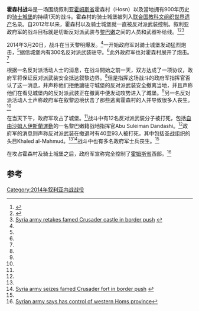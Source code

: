 {{Infobox military conflict
|date=2014年3月20日
|partof=[[叙利亚内战|叙利亚内战]]
|place=[[叙利亚|叙利亚]][[霍姆斯省|霍姆斯省]]霍森村（Hosn）
|result=政府军获胜
* 政府军占领霍森村及[[骑士堡|骑士城堡]]（Krak des Chevaliers）
|image=[[File:Krak_des_Chevaliers_29-Village.jpg|300px]]
|combatant1={{flagicon|Syria}} 叙利亚政府
* {{flagicon image|Flag of the Syrian Arab Army.svg}} 叙利亚陆军
* {{flagicon image|Syrian Air Force Flag.svg}} 叙利亚空军
* [[國防軍_(敘利亞)|国防军]]（National Defense Force）
|combatant2={{flagicon image|Flag of the Islamic Front (Syria).svg}} 叙利亚伊斯兰阵线
* [[自由沙姆人伊斯蘭運動|自由沙姆人伊斯蘭運動]]
* {{Link-en|沙姆軍|Jund al-Sham}}
|commander1=未知
|commander2=Abu Abdullah al-Hamawi<small>（自由沙姆人领导人）</small><br/>Abu Suleiman Dandashi<small>（阵亡，自由沙姆人战地指挥官）</small><br/>Khalid al-Mahmoud<small>（阵亡，沙姆軍指挥官）</small>
|strength1=未知
|strength2=300名武装分子<ref name="93rebels"/>
|casualties1=多人丧生<ref name="93rebels"/>
|casualties2=40<ref name="interaksyon"/>至93人<ref name="93rebels"/>丧生（政府军数据）<br/>12人丧生（反对派数据）<ref name="crusader"/>
|casualties3=
}}

'''霍森村战斗'''是一场围绕叙利亚[[霍姆斯省|霍姆斯省]]霍森村（Hosn）以及當地拥有900年历史的[[骑士堡|骑士城堡]]的持续1天的战斗。霍森村的骑士城堡被列入[[联合国教科文组织|联合国教科文组织]][[世界遗产|世界遗产]]名录。自2012年以来，霍森村以及骑士城堡就一直被反对派武装控制。叙利亚政府军的战斗目标就是切断反对派武装与[[黎巴嫩|黎巴嫩]]之间的人员和武器补给线。<ref name="93rebels">{{Cite web |url=http://hosted2.ap.org/CARIE/0260ea4c3e85456b80715585ba3c7b5b/Article_2014-03-21-Syria/id-ecdd688852de4becb3481ff213cd34a6 |title=Syrian army says 93 rebels killed fleeing castle |access-date=2014-04-20 |archive-url=https://web.archive.org/web/20140324032616/http://hosted2.ap.org/CARIE/0260ea4c3e85456b80715585ba3c7b5b/Article_2014-03-21-Syria/id-ecdd688852de4becb3481ff213cd34a6 |archive-date=2014-03-24 |dead-url=yes }}</ref><ref name="crusader">{{Cite web |url=http://abcnews.go.com/International/wireStory/syrian-troops-capture-village-lebanon-border-22972787 |title=Syrian Troops Capture Crusader-Era Citadel |accessdate=2014-04-20 |archive-date=2014-04-01 |archive-url=https://web.archive.org/web/20140401170848/http://abcnews.go.com/International/wireStory/syrian-troops-capture-village-lebanon-border-22972787 |dead-url=no }}</ref><ref>[http://syriahr.net/en/index.php?option=com_news&nid=1968&Itemid=2&task=displaynews#.Uy_SyVzFslI Syria army retakes famed Crusader castle in border push] {{webarchive|url=https://web.archive.org/web/20140324095403/http://syriahr.net/en/index.php?option=com_news&nid=1968&Itemid=2&task=displaynews |date=2014-03-24 }}</ref>

2014年3月20日，战斗在当天黎明爆发。<ref name="93rebels"/>一开始政府军对骑士城堡发动猛烈炮击，<ref name="crusader"/>据信城堡内有300名反对派武装驻守。<ref name="93rebels"/>此外政府军也对霍森村展开了炮击。<ref name="crusader"/>

根据一名反对派活动人士的消息，在战斗開始之前一天，双方达成了一项协议，政府军将保证反对派武装安全抵达叙黎边界。<ref name="crusader"/>但是指挥这场战斗的政府军指挥官否认了这一消息，并声称他们拒绝讓驻守城堡的反对派武装安全撤离当地，并且声称他们在看见城堡内的反对派武装正在撤离中便发动攻势进入了城堡。<ref name="93rebels"/>另一名反对派活动人士声称政府军在叙黎边境伏击了那些逃离霍森村的人并导致很多人丧生。<ref name="crusader"/>

在当天下午，政府军攻占了城堡。<ref name="93rebels"/>战斗中有12名反对派武装分子被打死，包括[[自由沙姆人伊斯蘭運動|自由沙姆人伊斯蘭運動]]的一名黎巴嫩籍战地指挥官Abu Suleiman Dandashi。<ref name="crusader"/>政府军的消息则声称反对派武装在撤退时有40至93人被打死，其中包括圣战组织{{Link-en|沙姆軍|Jund al-Sham}}的头目Khaled al-Mahmud。<ref name="93rebels"/><ref name="interaksyon">[http://www.interaksyon.com/article/83150/syria-army-seizes-famed-crusader-fort-in-border-push Syria army seizes famed Crusader fort in border push] {{webarchive|url=https://web.archive.org/web/20140324124929/http://www.interaksyon.com/article/83150/syria-army-seizes-famed-crusader-fort-in-border-push |date=2014-03-24 }}</ref>战斗中也有多名政府军士兵丧生。<ref name="93rebels"/> 

在攻占霍森村及骑士城堡之后，政府军宣称完全控制了[[霍姆斯省|霍姆斯省]]西部。<ref>[http://www.reuters.com/article/2014/03/21/us-syria-crisis-homs-idUSBREA2K1AW20140321 Syrian army says has control of western Homs province]</ref>

== 参考 ==
{{reflist}}

[[Category:2014年叙利亚内战战役|Category:2014年叙利亚内战战役]]